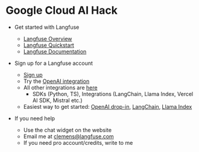 # Google Cloud AI Hack

- Get started with Langfuse
    - [Langfuse Overview](https://langfuse.com/docs/)
    - [Langfuse Quickstart](https://langfuse.com/docs/get-started)
    - [Langfuse Documentation](https://langfuse.com/docs)

- Sign up for a Langfuse account
    - [Sign up](https://cloud.langfuse.com)
    - Try the [OpenAI integration](https://langfuse.com/docs/integrations/openai/python/get-started)
    - All other integrations are [here](https://langfuse.com/docs/integrations)
        - SDKs (Python, TS), Integrations (LangChain, Llama Index, Vercel AI SDK, Mistral etc.)
    - Easiest way to get started: [OpenAI drop-in](https://langfuse.com/docs/integrations/openai/python/get-started), [LangChain](https://langfuse.com/docs/integrations/langchain/get-started), [Llama Index](https://langfuse.com/docs/integrations/llama-index/get-started)

- If you need help
    - Use the chat widget on the website
    - Email me at clemens@langfuse.com
    - If you need pro account/credits, write to me